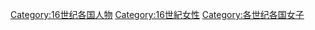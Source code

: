 
[[Category:16世纪各国人物|Category:16世纪各国人物]]
[[Category:16世紀女性|Category:16世紀女性]]
[[Category:各世纪各国女子|Category:各世纪各国女子]]